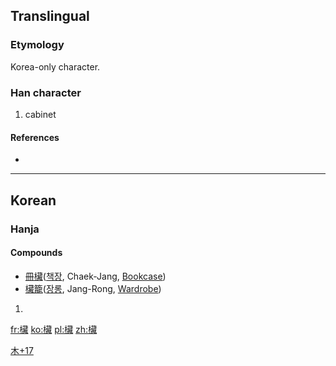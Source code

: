 ==Translingual==


===Etymology===
Korea-only character.

===Han character===
{{Han char|rn=75|rad=木|as=17|sn=21|four=|canj=木廿戈尸 (DTIS)}}

# cabinet

====References====
* {{Han ref|kx=0563.231|dj=0952.010|hdz=21319.051|uh=6B0C|ud=27404}}

----

==Korean==

===Hanja===
{{ko-hanja|hangeul=[[장]]|eumhun=|rv=jang|mr=chang|y=cang}}

====Compounds====
*[[冊欌]]([[책장]], Chaek-Jang, [[Bookcase]])
*[[欌籠]]([[장롱]], Jang-Rong, [[Wardrobe]])

# {{defn|lang=ko|sort=木17}}

[[Category:Korean-only CJKV Characters|木+17]]

[[fr:欌]]
[[ko:欌]]
[[pl:欌]]
[[zh:欌]]
